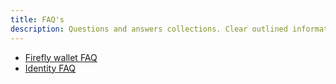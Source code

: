 ```yaml
---
title: FAQ's
description: Questions and answers collections. Clear outlined information for the most common questions around IOTA.
---
```


- [Firefly wallet FAQ](/use/wallets/firefly/faq-and-troubleshooting)
- [Identity FAQ](/identity.rs/faq/)

